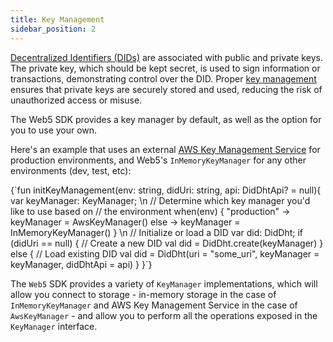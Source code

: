 ```yaml
---
title: Key Management
sidebar_position: 2
---
```



[Decentralized Identifiers (DIDs)](/docs/web5/learn/decentralized-identifiers) are associated with public and private keys. The private key, which should be kept secret, is used to sign information or transactions, demonstrating control over the DID. Proper [key management](https://en.wikipedia.org/wiki/Key_management) ensures that private keys are securely stored and used, reducing the risk of unauthorized access or misuse.

The Web5 SDK provides a key manager by default, as well as the option for you to use your own.

Here's an example that uses an external [AWS Key Management Service](https://docs.aws.amazon.com/kms/latest/developerguide/overview.html) for production environments, and Web5's `InMemoryKeyManager` for any other environments (dev, test, etc):

<CodeBlock language="kotlin" title="Kotlin">
{`fun initKeyManagement(env: string, didUri: string, api: DidDhtApi? = null){
    var keyManager: KeyManager;
\n
    // Determine which key manager you'd like to use based on
    // the environment
    when(env) {
        "production" -> keyManager = AwsKeyManager()
        else -> keyManager = InMemoryKeyManager()
    }
\n
    // Initialize or load a DID
    var did: DidDht;
    if (didUri == null) {
        // Create a new DID
        val did = DidDht.create(keyManager)
    } else {
        // Load existing DID
        val did = DidDht(uri = "some_uri", keyManager = keyManager, didDhtApi = api)
    }
}`}
</CodeBlock>

The `Web5` SDK provides a variety of `KeyManager` implementations, which will allow you connect to storage - in-memory storage in the case of `InMemoryKeyManager` and AWS Key Management Service in the case of `AwsKeyManager` - and allow you to perform all the operations exposed in the `KeyManager` interface. 